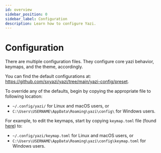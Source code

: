 ```yaml
---
id: overview
sidebar_position: 0
sidebar_label: Configuration
description: Learn how to configure Yazi.
---
```


# Configuration

There are multiple configuration files. They configure core yazi behavior, keymaps, and the theme, accordingly.

You can find the default configurations at: https://github.com/sxyazi/yazi/tree/main/yazi-config/preset.

To override any of the defaults, begin by copying the appropriate file to following location:

- `~/.config/yazi/` for Linux and macOS users, or
- `C:\Users\USERNAME\AppData\Roaming\yazi\config\` for Windows users.

For example, to edit the keymaps, start by copying `keymap.toml` file (found [here](https://github.com/sxyazi/yazi/tree/main/yazi-config/preset)) to:
- `~/.config/yazi/keymap.toml` for Linux and macOS users, or
- `C:\Users\USERNAME\AppData\Roaming\yazi\config\keymap.toml` for Windows users.
